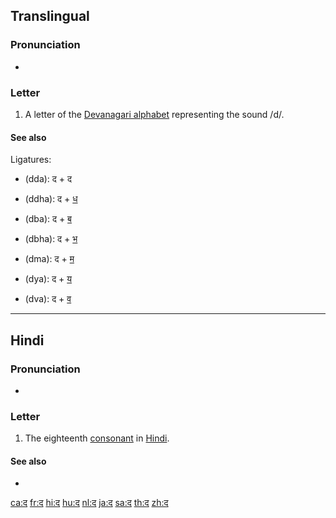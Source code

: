 {{also|ढ|ट|दै|दाः|दो}}
{{Devanagari character info|hex=926|name=DEVANAGARI LETTER DA|image=[[File:Deva-द-order.gif|100px]]}}
==Translingual==

===Pronunciation===
* {{IPA|/d̪ə/|lang=mul}}

===Letter===
{{mul-Deva|da}}

# A letter of the [[Devanagari alphabet]] representing the sound /d/.

====See also====
Ligatures:
* {{l|mul|द्द}} (dda): द + द
* {{l|mul|द्ध}} (ddha): द + [[ध]]
* {{l|mul|द्ब}} (dba): द + [[ब]]
* {{l|mul|द्भ}} (dbha): द + [[भ]]
* {{l|mul|द्म}} (dma): द + [[म]]
* {{l|mul|द्य}} (dya): द + [[य]]
* {{l|mul|द्व}} (dva): द + [[व]]

----

==Hindi==

===Pronunciation===
* {{IPA|[d̪ə]|lang=hi}}

===Letter===
{{head|hi|letter}}

# The eighteenth [[consonant]] in [[Hindi]].

====See also====
* {{list:Devanagari script letters/hi}}

[[ca:द]]
[[fr:द]]
[[hi:द]]
[[hu:द]]
[[nl:द]]
[[ja:द]]
[[sa:द]]
[[th:द]]
[[zh:द]]
